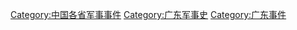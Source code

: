 [[Category:中国各省军事事件|Category:中国各省军事事件]]
[[Category:广东军事史|Category:广东军事史]]
[[Category:广东事件|Category:广东事件]]